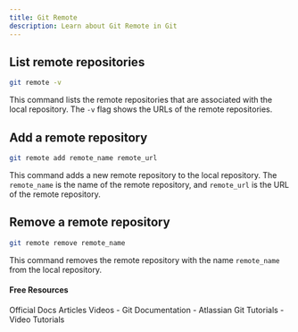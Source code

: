 ```yaml
---
title: Git Remote
description: Learn about Git Remote in Git
---
```

## List remote repositories
```sh
git remote -v
```
This command lists the remote repositories that are associated with the local repository. The `-v` flag shows the URLs of the remote repositories.

## Add a remote repository
```sh
git remote add remote_name remote_url
```
This command adds a new remote repository to the local repository. The `remote_name` is the name of the remote repository, and `remote_url` is the URL of the remote repository.

## Remove a remote repository
```sh
git remote remove remote_name
```
This command removes the remote repository with the name `remote_name` from the local repository.

#### Free Resources

<Tabs defaultValue="official">
<TabsList>
<TabsTrigger value="official">Official Docs</TabsTrigger>
<TabsTrigger value="article">Articles</TabsTrigger>
<TabsTrigger value="video">Videos</TabsTrigger>
</TabsList>

<TabsContent value="official">
<Note type="note" title="official">
- <Link href="https://git-scm.com/docs">Git Documentation</Link>
</Note>
</TabsContent>
<TabsContent value="article">
<Note type="note" title="article">
- <Link href="https://www.atlassian.com/git/tutorials">Atlassian Git Tutorials</Link>
</Note>
</TabsContent>
<TabsContent value="video">
<Note type="note" title="video">
- <Link href="https://www.youtube.com/results?search_query=git+git-remote+tutorial">Video Tutorials</Link>
</Note>
</TabsContent>
</Tabs>

<Outlet path="3-git-branching/remote/git-remote" />
